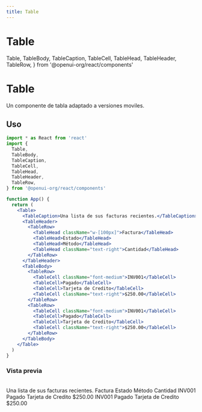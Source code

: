 ```yaml
---
title: Table
---
```


# Table

  Table,
  TableBody,
  TableCaption,
  TableCell,
  TableHead,
  TableHeader,
  TableRow,
} from '@openui-org/react/components'

# Table

Un componente de tabla adaptado a versiones moviles.

## Uso

```jsx
import * as React from 'react'
import {
  Table,
  TableBody,
  TableCaption,
  TableCell,
  TableHead,
  TableHeader,
  TableRow,
} from '@openui-org/react/components'

function App() {
  return (
    <Table>
      <TableCaption>Una lista de sus facturas recientes.</TableCaption>
      <TableHeader>
        <TableRow>
          <TableHead className="w-[100px]">Factura</TableHead>
          <TableHead>Estado</TableHead>
          <TableHead>Método</TableHead>
          <TableHead className="text-right">Cantidad</TableHead>
        </TableRow>
      </TableHeader>
      <TableBody>
        <TableRow>
          <TableCell className="font-medium">INV001</TableCell>
          <TableCell>Pagado</TableCell>
          <TableCell>Tarjeta de Credito</TableCell>
          <TableCell className="text-right">$250.00</TableCell>
        </TableRow>
        <TableRow>
          <TableCell className="font-medium">INV001</TableCell>
          <TableCell>Pagado</TableCell>
          <TableCell>Tarjeta de Credito</TableCell>
          <TableCell className="text-right">$250.00</TableCell>
        </TableRow>
      </TableBody>
    </Table>
  )
}
```

### Vista previa

<br />

<div className="mt-2 ring-offset-background focus-visible:outline-none focus-visible:ring-2 focus-visible:ring-ring focus-visible:ring-offset-2 relative rounded-md border">
  <div className="theme-zinc w-full">
    <div className="preview flex min-h-[350px] w-full justify-center p-20 items-center">
      <div className="w-full flex justify-center">
        <Table>
          <TableCaption>Una lista de sus facturas recientes.</TableCaption>
          <TableHeader>
            <TableRow>
              <TableHead className="w-[100px]">Factura</TableHead>
              <TableHead>Estado</TableHead>
              <TableHead>Método</TableHead>
              <TableHead className="text-right">Cantidad</TableHead>
            </TableRow>
          </TableHeader>
          <TableBody>
            <TableRow>
              <TableCell className="font-medium">INV001</TableCell>
              <TableCell>Pagado</TableCell>
              <TableCell>Tarjeta de Credito</TableCell>
              <TableCell className="text-right">$250.00</TableCell>
            </TableRow>
            <TableRow>
              <TableCell className="font-medium">INV001</TableCell>
              <TableCell>Pagado</TableCell>
              <TableCell>Tarjeta de Credito</TableCell>
              <TableCell className="text-right">$250.00</TableCell>
            </TableRow>
          </TableBody>
        </Table>
      </div>
    </div>
  </div>
</div>
